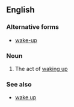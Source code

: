 {{also|wake up}}
==English==

===Alternative forms===
*[[wake-up]]

===Noun===
{{en-noun}} <!-- plural? -->

# The act of [[wake up|waking up]]

===See also===
*[[wake up]]